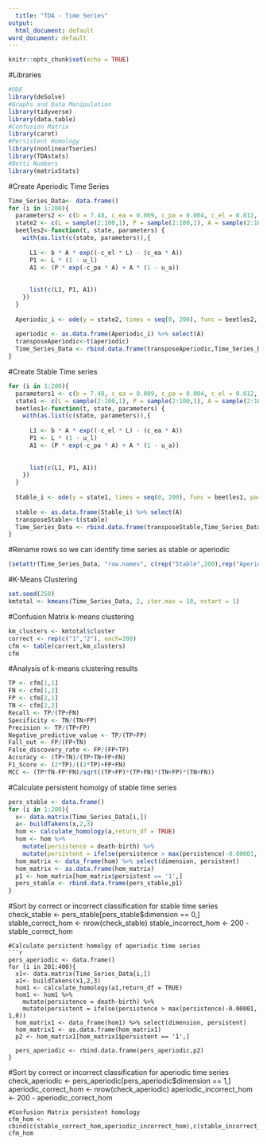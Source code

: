 ```yaml
---
  title: "TDA - Time Series"
output:
  html_document: default
word_document: default
---
```

  
  ```r
knitr::opts_chunk$set(echo = TRUE)
```

#Libraries
```r
#ODE 
library(deSolve)
#Graphs and Data Manipulation
library(tidyverse)
library(data.table)
#Confusion Matrix
library(caret) 
#Persistent Homology
library(nonlinearTseries)
library(TDAstats)
#Betti Numbers
library(matrixStats)
```



#Create Aperiodic Time Series 
```r
Time_Series_Data<- data.frame()
for (i in 1:200){
  parameters2 <- c(b = 7.48, c_ea = 0.009, c_pa = 0.004, c_el = 0.012, u_p = 0, u_l = 0.267, u_a = 0.96)
  state2 <- c(L = sample(2:100,1), P = sample(2:100,1), A = sample(2:100,1))
  beetles2<-function(t, state, parameters) {
    with(as.list(c(state, parameters)),{
      
      L1 <- b * A * exp((-c_el * L) - (c_ea * A))
      P1 <- L * (1 - u_l) 
      A1 <- (P * exp(-c_pa * A) + A * (1 - u_a)) 
      
      
      list(c(L1, P1, A1))
    }) 
  }
  
  Aperiodic_i <- ode(y = state2, times = seq(0, 200), func = beetles2, parms = parameters2, method = "iteration")
  
  aperiodic <- as.data.frame(Aperiodic_i) %>% select(A)
  transposeAperiodic<-t(aperiodic)
  Time_Series_Data <- rbind.data.frame(transposeAperiodic,Time_Series_Data)  
}
```



#Create Stable Time series
```r
for (i in 1:200){
  parameters1 <- c(b = 7.48, c_ea = 0.009, c_pa = 0.004, c_el = 0.012, u_p = 0, u_l = 0.267, u_a = 0.73)
  state1 <- c(L = sample(2:100,1), P = sample(2:100,1), A = sample(2:100,1))
  beetles1<-function(t, state, parameters) {
    with(as.list(c(state, parameters)),{
      
      L1 <- b * A * exp((-c_el * L) - (c_ea * A))
      P1 <- L * (1 - u_l) 
      A1 <- (P * exp(-c_pa * A) + A * (1 - u_a)) 
      
      
      list(c(L1, P1, A1))
    }) 
  }
  
  Stable_i <- ode(y = state1, times = seq(0, 200), func = beetles1, parms = parameters1, method = "iteration")
  
  stable <- as.data.frame(Stable_i) %>% select(A)
  transposeStable<-t(stable)
  Time_Series_Data <- rbind.data.frame(transposeStable,Time_Series_Data)
}
```



#Rename rows so we can identify time series as stable or aperiodic
```r
(setattr(Time_Series_Data, "row.names", c(rep("Stable",200),rep("Aperiodic",200))))
```


#K-Means Clustering
```r
set.seed(250)
kmtotal <- kmeans(Time_Series_Data, 2, iter.max = 10, nstart = 1)
```


#Confusion Matrix k-means clustering
```r
km_clusters <- kmtotal$cluster
correct <- rep(c("1","2"), each=200)
cfm <- table(correct,km_clusters)
cfm
```


#Analysis of k-means clustering results
```r
TP <- cfm[1,1]
FN <- cfm[1,2]
FP <- cfm[2,1]
TN <- cfm[2,2]
Recall <- TP/(TP+FN)
Specificity <- TN/(TN+FP)
Precision <- TP/(TP+FP)
Negative_predictive_value <- TP/(TP+FP)
Fall_out <- FP/(FP+TN)
False_discovery_rate <- FP/(FP+TP)
Accuracy <- (TP+TN)/(TP+TN+FP+FN)
F1_Score <- (2*TP)/((2*TP)+FP+FN)
MCC <- (TP*TN-FP*FN)/sqrt((TP+FP)*(TP+FN)*(TN+FP)*(TN+FN))
```

#Calculate persistent homolgy of stable time series
```r
pers_stable <- data.frame()
for (i in 1:200){
  x<- data.matrix(Time_Series_Data[i,])
  a<- buildTakens(x,2,3)
  hom <- calculate_homology(a,return_df = TRUE)
  hom <- hom %>%
    mutate(persistence = death-birth) %>%
    mutate(persistent = ifelse(persistence > max(persistence)-0.00001, 1,0))
  hom_matrix <- data_frame(hom) %>% select(dimension, persistent)
  hom_matrix <- as.data.frame(hom_matrix) 
  p1 <- hom_matrix[hom_matrix$persistent == '1',] 
  pers_stable <- rbind.data.frame(pers_stable,p1) 
}
```
#Sort by correct or incorrect classification for stable time series
check_stable <- pers_stable[pers_stable$dimension == 0,] 
stable_correct_hom <- nrow(check_stable)
stable_incorrect_hom <- 200 - stable_correct_hom

```
#Calculate persistent homolgy of aperiodic time series
```r
pers_aperiodic <- data.frame()
for (i in 201:400){
  x1<- data.matrix(Time_Series_Data[i,])
  a1<- buildTakens(x1,2,3)
  hom1 <- calculate_homology(a1,return_df = TRUE)
  hom1 <- hom1 %>%
    mutate(persistence = death-birth) %>%
    mutate(persistent = ifelse(persistence > max(persistence)-0.00001, 1,0))
  hom_matrix1 <- data_frame(hom1) %>% select(dimension, persistent)
  hom_matrix1 <- as.data.frame(hom_matrix1) 
  p2 <- hom_matrix1[hom_matrix1$persistent == '1',] 
  
  pers_aperiodic <- rbind.data.frame(pers_aperiodic,p2)  
}
```

#Sort by correct or incorrect classification for aperiodic time series
check_aperiodic <- pers_aperiodic[pers_aperiodic$dimension == 1,] 
aperiodic_correct_hom <- nrow(check_aperiodic)
aperiodic_incorrect_hom <- 200 - aperiodic_correct_hom
```
#Confusion Matrix persistent homology
cfm_hom <-cbind(c(stable_correct_hom,aperiodic_incorrect_hom),c(stable_incorrect_hom,aperiodic_correct_hom))
cfm_hom
```
